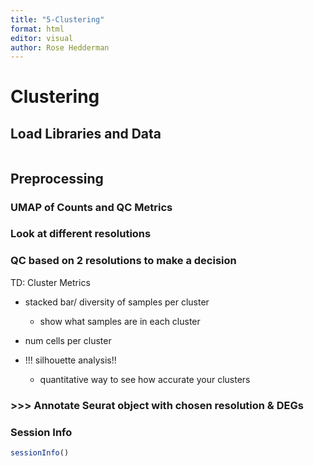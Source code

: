 ```yaml
---
title: "5-Clustering"
format: html
editor: visual
author: Rose Hedderman
---
```


# Clustering

## Load Libraries and Data

```r

```

## Preprocessing

### UMAP of Counts and QC Metrics

### Look at different resolutions

### QC based on 2 resolutions to make a decision

TD: Cluster Metrics

-   stacked bar/ diversity of samples per cluster

    -   show what samples are in each cluster

-   num cells per cluster

-   !!! silhouette analysis!!

    -   quantitative way to see how accurate your clusters

### \>\>\> Annotate Seurat object with chosen resolution & DEGs

### Session Info

```r
sessionInfo()
```
